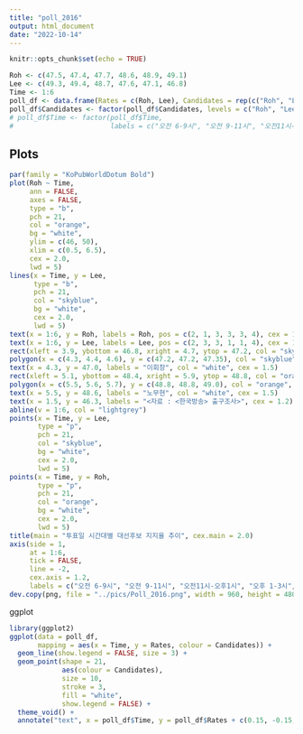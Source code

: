 ```yaml
---
title: "poll_2016"
output: html_document
date: "2022-10-14"
---
```


```r
knitr::opts_chunk$set(echo = TRUE)
```

```r
Roh <- c(47.5, 47.4, 47.7, 48.6, 48.9, 49.1)
Lee <- c(49.3, 49.4, 48.7, 47.6, 47.1, 46.8)
Time <- 1:6
poll_df <- data.frame(Rates = c(Roh, Lee), Candidates = rep(c("Roh", "Lee"), each = 6), Time = rep(Time, times = 2))
poll_df$Candidates <- factor(poll_df$Candidates, levels = c("Roh", "Lee"))
# poll_df$Time <- factor(poll_df$Time, 
#                        labels = c("오전 6-9시", "오전 9-11시", "오전11시-오후1시", "오후 1-3시", "오후 3-4시", "오후 4-5시"))
```

## Plots

```r
par(family = "KoPubWorldDotum Bold")
plot(Roh ~ Time, 
     ann = FALSE, 
     axes = FALSE, 
     type = "b", 
     pch = 21, 
     col = "orange", 
     bg = "white", 
     ylim = c(46, 50),
     xlim = c(0.5, 6.5),
     cex = 2.0,
     lwd = 5)
lines(x = Time, y = Lee, 
      type = "b", 
      pch = 21, 
      col = "skyblue", 
      bg = "white", 
      cex = 2.0, 
      lwd = 5)
text(x = 1:6, y = Roh, labels = Roh, pos = c(2, 1, 3, 3, 3, 4), cex = 1.5)
text(x = 1:6, y = Lee, labels = Lee, pos = c(2, 3, 3, 1, 1, 4), cex = 1.5)
rect(xleft = 3.9, ybottom = 46.8, xright = 4.7, ytop = 47.2, col = "skyblue", border = NA)
polygon(x = c(4.3, 4.4, 4.6), y = c(47.2, 47.2, 47.35), col = "skyblue", border = NA)
text(x = 4.3, y = 47.0, labels = "이회창", col = "white", cex = 1.5)
rect(xleft = 5.1, ybottom = 48.4, xright = 5.9, ytop = 48.8, col = "orange", border = NA)
polygon(x = c(5.5, 5.6, 5.7), y = c(48.8, 48.8, 49.0), col = "orange", border = NA)
text(x = 5.5, y = 48.6, labels = "노무현", col = "white", cex = 1.5)
text(x = 1.5, y = 46.3, labels = "<자료 : <한국방송> 출구조사>", cex = 1.2)
abline(v = 1:6, col = "lightgrey")
points(x = Time, y = Lee, 
       type = "p", 
       pch = 21, 
       col = "skyblue", 
       bg = "white", 
       cex = 2.0, 
       lwd = 5)
points(x = Time, y = Roh, 
       type = "p", 
       pch = 21, 
       col = "orange", 
       bg = "white", 
       cex = 2.0, 
       lwd = 5)
title(main = "투표일 시간대별 대선후보 지지율 추이", cex.main = 2.0)
axis(side = 1, 
     at = 1:6, 
     tick = FALSE, 
     line = -2, 
     cex.axis = 1.2,
     labels = c("오전 6-9시", "오전 9-11시", "오전11시-오후1시", "오후 1-3시", "오후 3-4시", "오후 4-5시"))
dev.copy(png, file = "../pics/Poll_2016.png", width = 960, height = 480)
```

ggplot

```r
library(ggplot2)
ggplot(data = poll_df, 
       mapping = aes(x = Time, y = Rates, colour = Candidates)) +
  geom_line(show.legend = FALSE, size = 3) +
  geom_point(shape = 21, 
             aes(colour = Candidates), 
             size = 10, 
             stroke = 3,
             fill = "white",
             show.legend = FALSE) +
  theme_void() +
  annotate("text", x = poll_df$Time, y = poll_df$Rates + c(0.15, -0.15, 0.15, 0.15, 0.15, 0.15, 0.15, 0.15, 0.15, -0.15, -0.15, -0.15), label = poll_df$Rates, size = 10)
```

